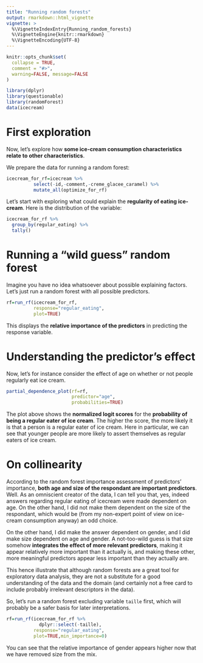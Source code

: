 ```yaml
---
title: "Running random forests"
output: rmarkdown::html_vignette
vignette: >
  %\VignetteIndexEntry{Running_random_forests}
  %\VignetteEngine{knitr::rmarkdown}
  %\VignetteEncoding{UTF-8}
---
```


```r
knitr::opts_chunk$set(
  collapse = TRUE,
  comment = "#>",
  warning=FALSE, message=FALSE
)
```

```r
library(dplyr)
library(questionable)
library(randomForest)
data(icecream)
```

# First exploration

Now, let's explore how **some ice-cream consumption characteristics relate to other characteristics**.

We prepare the data for running a random forest:

```r
icecream_for_rf=icecream %>%
          select(-id,-comment,-creme_glacee_caramel) %>%
          mutate_all(optimize_for_rf)
```

Let's start with exploring what could explain the **regularity of eating ice-cream**. Here is the distribution of the variable:

```r
icecream_for_rf %>% 
  group_by(regular_eating) %>% 
  tally()
```

# Running a "wild guess" random forest

Imagine you have no idea whatsoever about possible explaining factors. Let's just run a random forest with all possible predictors.

```r
rf=run_rf(icecream_for_rf,
          response="regular_eating",
          plot=TRUE)
```

This displays the **relative importance of the predictors** in predicting the response variable.

# Understanding the predictor's effect

Now, let's for instance consider the effect of age on whether or not people regularly eat ice cream.

```r
partial_dependence_plot(rf=rf,
                        predictor="age",
                        probabilities=TRUE)
```

The plot above shows the **normalized logit scores** for the **probability of being a regular eater of ice cream**. The higher the score, the more likely it is that a person is a regular eater of ice cream. Here in particular, we can see that younger people are more likely to assert themselves as regular eaters of ice cream.

# On collinearity

According to the random forest importance assessment of predictors' importance, **both age and size of the respondant are important predictors**. Well. As an omniscient creator of the data, I can tell you that, yes, indeed answers regarding regular eating of icecream were made dependent on age. On the other hand, I did not make them dependent on the size of the respondant, which would be (from my non-expert point of view on ice-cream consumption anyway) an odd choice.

On the other hand, I did make the answer dependent on gender, and I did make size dependent on age and gender. A not-too-wild guess is that size somehow **integrates the effect of more relevant predictors**, making it appear relatively more important than it actually is, and making these other, more meaningful predictors appear less important than they actually are.

This hence illustrate that although random forests are a great tool for exploratory data analysis, they are not a substitute for a good understanding of the data and the domain (and certainly not a free card to include probably irrelevant descriptors in the data).

So, let's run a random forest excluding variable `taille` first, which will probably be a safer basis for later interpretations.

```r
rf=run_rf(icecream_for_rf %>% 
            dplyr::select(-taille),
          response="regular_eating",
          plot=TRUE,min_importance=0)
```

You can see that the relative importance of gender appears higher now that we have removed size from the mix.
